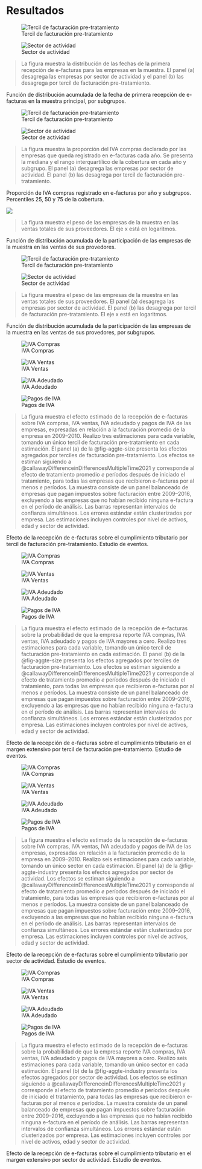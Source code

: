 \setcounter{figure}{0}
\setcounter{table}{0}

# Resultados

::: {#fig-takeup-by layout="[[1,1], [1]]"}

![Tercil de facturación pre-tratamiento](../../out/figures/takeup.by_size.png)

![Sector de actividad](../../out/figures/takeup.by_industry.png)

> \scriptsize \textbf{Notas:} La figura muestra la distribución de las fechas de la primera recepción de e-facturas para las empresas en la muestra. El panel (a) desagrega las empresas por sector de actividad y el panel (b) las desagrega por tercil de facturación pre-tratamiento.

Función de distribución acumulada de la fecha de primera recepción de e-facturas en la muestra principal, por subgrupos.
:::

::: {#fig-reception-intensity-by layout="[[1,1], [1]]"}

![Tercil de facturación pre-tratamiento](../../out/figures/reception_intensity.by_size.png)

![Sector de actividad](../../out/figures/reception_intensity.by_industry.png)

> \scriptsize \textbf{Notas:} La figura muestra la proporción del IVA compras declarado por las empresas que queda registrado en e-facturas cada año. Se presenta la mediana y el rango interquartílico de la cobertura en cada año y subgrupo. El panel (a) desagrega las empresas por sector de actividad. El panel (b) las desagrega por tercil de facturación pre-tratamiento. 

Proporción de IVA compras registrado en e-facturas por año y subgrupos. Percentiles 25, 50 y 75 de la cobertura.
:::

::: {#fig-small-players}

![](../../out/figures/small_players.all.png)

> \scriptsize \textbf{Notas:} La figura muestra el peso de las empresas de la muestra en las ventas totales de sus proveedores. El eje x está en logaritmos.

Función de distribución acumulada de la participación de las empresas de la muestra en las ventas de sus provedores.
:::

::: {#fig-small-players-by layout="[[1,1], [1]]"}

![Tercil de facturación pre-tratamiento](../../out/figures/small_players.by_size.png)

![Sector de actividad](../../out/figures/small_players.by_industry.png)

> \scriptsize \textbf{Notas:} La figura muestra el peso de las empresas de la muestra en las ventas totales de sus proveedores. El panel (a) desagrega las empresas por sector de actividad. El panel (b) las desagrega por tercil de facturación pre-tratamiento. El eje x está en logaritmos.

Función de distribución acumulada de la participación de las empresas de la muestra en las ventas de sus provedores, por subgrupos.
:::

::: {#fig-did-y-size-es1 layout="[[1,1], [1,1], [1]]"}

![IVA Compras](../../out/figures/es.did.y.by_size.Scaled1vatPurchasesK.S3_bal_ctrl_nyt16.png)

![IVA Ventas](../../out/figures/es.did.y.by_size.Scaled1vatSalesK.S3_bal_ctrl_nyt16.png)

![IVA Adeudado](../../out/figures/es.did.y.by_size.Scaled1netVatLiabilityK.S3_bal_ctrl_nyt16.png)

![Pagos de IVA](../../out/figures/es.did.y.by_size.Scaled1vatPaidK.S3_bal_ctrl_nyt16.png)

> \scriptsize \textbf{Notas:} La figura muestra el efecto estimado de la recepción de e-facturas sobre IVA compras, IVA ventas, IVA adeudado y pagos de IVA de las empresas, expresadas en relación a la facturación promedio de la empresa en 2009–2010. Realizo tres estimaciones para cada variable, tomando un único tercil de facturación pre-tratamiento en cada estimación. El panel (a) de la @fig-aggte-size presenta los efectos agregados por terciles de facturación pre-tratamiento. Los efectos se estiman siguiendo a @callawayDifferenceinDifferencesMultipleTime2021 y corresponde al efecto de tratamiento promedio $e$ períodos después de iniciado el tratamiento, para todas las empresas que recibieron e-facturas por al menos $e$ períodos. La muestra consiste de un panel balanceado de empresas que pagan impuestos sobre facturación entre 2009–2016, excluyendo a las empresas que no habían recibido ninguna e-factura en el período de análisis. Las barras representan intervalos de confianza simultáneos. Los errores estándar están clusterizados por empresa. Las estimaciones incluyen controles por nivel de activos, edad y sector de actividad.

Efecto de la recepción de e-facturas sobre el cumplimiento tributario por tercil de facturación pre-tratamiento. Estudio de eventos.
:::

::: {#fig-did-y-size-es2 layout="[[1,1], [1,1], [1]]"}

![IVA Compras](../../out/figures/es.did.y.by_size.vatPurchases0.S3_bal_ctrl_nyt16.png)

![IVA Ventas](../../out/figures/es.did.y.by_size.vatSales0.S3_bal_ctrl_nyt16.png)

![IVA Adeudado](../../out/figures/es.did.y.by_size.netVatLiability0.S3_bal_ctrl_nyt16.png)

![Pagos de IVA](../../out/figures/es.did.y.by_size.vatPaid0.S3_bal_ctrl_nyt16.png)

> \scriptsize \textbf{Notas:} La figura muestra el efecto estimado de la recepción de e-facturas sobre la probabilidad de que la empresa reporte IVA compras, IVA ventas, IVA adeudado y pagos de IVA mayores a cero. Realizo tres estimaciones para cada variable, tomando un único tercil de facturación pre-tratamiento en cada estimación. El panel (b) de la @fig-aggte-size presenta los efectos agregados por terciles de facturación pre-tratamiento. Los efectos se estiman siguiendo a @callawayDifferenceinDifferencesMultipleTime2021 y corresponde al efecto de tratamiento promedio $e$ períodos después de iniciado el tratamiento, para todas las empresas que recibieron e-facturas por al menos $e$ períodos. La muestra consiste de un panel balanceado de empresas que pagan impuestos sobre facturación entre 2009–2016, excluyendo a las empresas que no habían recibido ninguna e-factura en el período de análisis. Las barras representan intervalos de confianza simultáneos. Los errores estándar están clusterizados por empresa. Las estimaciones incluyen controles por nivel de activos, edad y sector de actividad.

Efecto de la recepción de e-facturas sobre el cumplimiento tributario en el margen extensivo por tercil de facturación pre-tratamiento. Estudio de eventos.
:::

::: {#fig-did-y-industry-es1 layout="[[1,1], [1,1], [1]]"}

![IVA Compras](../../out/figures/es.did.y.by_industry.Scaled1vatPurchasesK.S3_bal_ctrl_nyt16.png)

![IVA Ventas](../../out/figures/es.did.y.by_industry.Scaled1vatSalesK.S3_bal_ctrl_nyt16.png)

![IVA Adeudado](../../out/figures/es.did.y.by_industry.Scaled1netVatLiabilityK.S3_bal_ctrl_nyt16.png)

![Pagos de IVA](../../out/figures/es.did.y.by_industry.Scaled1vatPaidK.S3_bal_ctrl_nyt16.png)

> \scriptsize \textbf{Notas:} La figura muestra el efecto estimado de la recepción de e-facturas sobre IVA compras, IVA ventas, IVA adeudado y pagos de IVA de las empresas, expresadas en relación a la facturación promedio de la empresa en 2009–2010. Realizo seis estimaciones para cada variable, tomando un único sector en cada estimación. El panel (a) de la @fig-aggte-industry presenta los efectos agregados por sector de actividad. Los efectos se estiman siguiendo a @callawayDifferenceinDifferencesMultipleTime2021 y corresponde al efecto de tratamiento promedio $e$ períodos después de iniciado el tratamiento, para todas las empresas que recibieron e-facturas por al menos $e$ períodos. La muestra consiste de un panel balanceado de empresas que pagan impuestos sobre facturación entre 2009–2016, excluyendo a las empresas que no habían recibido ninguna e-factura en el período de análisis. Las barras representan intervalos de confianza simultáneos. Los errores estándar están clusterizados por empresa. Las estimaciones incluyen controles por nivel de activos, edad y sector de actividad.

Efecto de la recepción de e-facturas sobre el cumplimiento tributario por sector de actividad. Estudio de eventos.
:::

::: {#fig-did-y-industry-es2 layout="[[1,1], [1,1], [1]]"}

![IVA Compras](../../out/figures/es.did.y.by_industry.vatPurchases0.S3_bal_ctrl_nyt16.png)

![IVA Ventas](../../out/figures/es.did.y.by_industry.vatSales0.S3_bal_ctrl_nyt16.png)

![IVA Adeudado](../../out/figures/es.did.y.by_industry.netVatLiability0.S3_bal_ctrl_nyt16.png)

![Pagos de IVA](../../out/figures/es.did.y.by_industry.vatPaid0.S3_bal_ctrl_nyt16.png)

> \scriptsize \textbf{Notas:} La figura muestra el efecto estimado de la recepción de e-facturas sobre la probabilidad de que la empresa reporte IVA compras, IVA ventas, IVA adeudado y pagos de IVA mayores a cero. Realizo seis estimaciones para cada variable, tomando un único sector en cada estimación. El panel (b) de la @fig-aggte-industry presenta los efectos agregados por sector de actividad. Los efectos se estiman siguiendo a @callawayDifferenceinDifferencesMultipleTime2021 y corresponde al efecto de tratamiento promedio $e$ períodos después de iniciado el tratamiento, para todas las empresas que recibieron e-facturas por al menos $e$ períodos. La muestra consiste de un panel balanceado de empresas que pagan impuestos sobre facturación entre 2009–2016, excluyendo a las empresas que no habían recibido ninguna e-factura en el período de análisis. Las barras representan intervalos de confianza simultáneos. Los errores estándar están clusterizados por empresa. Las estimaciones incluyen controles por nivel de activos, edad y sector de actividad.

Efecto de la recepción de e-facturas sobre el cumplimiento tributario en el margen extensivo por sector de actividad. Estudio de eventos.
:::

